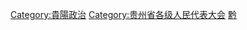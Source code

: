 [[Category:貴陽政治|Category:貴陽政治]]
[[Category:贵州省各级人民代表大会|Category:贵州省各级人民代表大会]]
[[Category:设区的市人民代表大会|黔]]